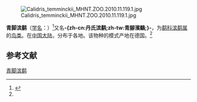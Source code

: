 {{noteTA
|T=zh-cn:青脚滨鹬; zh-tw:丹氏濱鷸; 
|1=zh-cn:青脚滨鹬; zh-tw:丹氏濱鷸; 
}}
{{speciesbox
| name = 青脚滨鹬
| status = LC
| status_system = IUCN3.1
| status_ref = <ref>{{IUCN|id=22693388 |title=''Calidris temminckii'' |assessor=BirdLife International |assessor-link=BirdLife International |version=2013.2 |year=2012 |accessdate=26 November 2013}}</ref>
| image = Calidris temminckii 2 (Marek Szczepanek).jpg
| image_width = 250px
| genus = Calidris
| species = temminckii
| authority = (Leisler)<ref name='id1891'>{{cite web| url =http://www.bioinfo.cn/db05/BjdwSpecies.php?action=view&id=1891| title =青脚滨鹬| work =《中国动物物种编目数据库》| publisher =中国科学院微生物研究所| author =中国科学院动物研究所| accessdate =2009-04-04| deadurl =yes| archiveurl =https://web.archive.org/web/20160305001422/http://www.bioinfo.cn/db05/BjdwSpecies.php?action=view&id=1891| archivedate =2016-03-05}}</ref>
|synonyms_ref = <ref>{{avibase|5ACF7FB313BEF9EA|Calidris temminckii}}</ref>
| range_map = CalidrisTemminckiiIUCN2019 2.png
| range_map_caption = ''C. temminckii'' 分佈範圍
{{leftlegend|#00FF00|繁殖區|outline=gray}} {{leftlegend|#00FFFF|過境|outline=gray}} {{leftlegend|#007FFF|非繁殖區|outline=gray}}
}}
[[File:Calidris_temminckii_MHNT.ZOO.2010.11.119.1.jpg|thumb]]

'''青脚滨鹬'''（[[学名|学名]]：{{lang|la|''Calidris temminckii''}}）<ref>{{Cite web |url=http://wildbird.e-land.gov.tw/wildbird/birdname.HTM |title=存档副本 |access-date=2010-06-03 |archive-url=https://web.archive.org/web/20180619113051/http://wildbird.e-land.gov.tw/wildbird/birdname.HTM |archive-date=2018-06-19 |dead-url=yes }}</ref>又名'''-{zh-cn:丹氏滨鹬;zh-tw:青腳濱鷸;}-'''，为[[鹬科|鹬科]][[滨鹬属|滨鹬属]]的[[鸟类|鸟类]]。在[[中国大陆|中国大陆]]，分布于各地。该物种的模式产地在德国。<ref name='id1891'/>

== 参考文献 ==
{{reflist}}

{{Commons category|Calidris temminckii}}
{{Taxonbar|from=Q58921}}

[[Category:滨鹬属|青脚滨鹬]]


{{鸻形目小作品}}